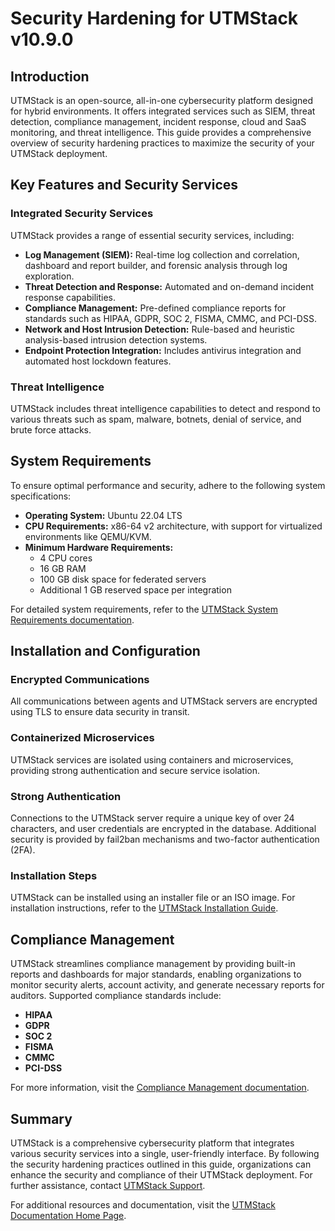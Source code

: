 # Security Hardening for UTMStack v10.9.0

## Introduction

UTMStack is an open-source, all-in-one cybersecurity platform designed for hybrid environments. It offers integrated services such as SIEM, threat detection, compliance management, incident response, cloud and SaaS monitoring, and threat intelligence. This guide provides a comprehensive overview of security hardening practices to maximize the security of your UTMStack deployment.

## Key Features and Security Services

### Integrated Security Services

UTMStack provides a range of essential security services, including:

- **Log Management (SIEM):** Real-time log collection and correlation, dashboard and report builder, and forensic analysis through log exploration.
- **Threat Detection and Response:** Automated and on-demand incident response capabilities.
- **Compliance Management:** Pre-defined compliance reports for standards such as HIPAA, GDPR, SOC 2, FISMA, CMMC, and PCI-DSS.
- **Network and Host Intrusion Detection:** Rule-based and heuristic analysis-based intrusion detection systems.
- **Endpoint Protection Integration:** Includes antivirus integration and automated host lockdown features.

### Threat Intelligence

UTMStack includes threat intelligence capabilities to detect and respond to various threats such as spam, malware, botnets, denial of service, and brute force attacks.

## System Requirements

To ensure optimal performance and security, adhere to the following system specifications:

- **Operating System:** Ubuntu 22.04 LTS
- **CPU Requirements:** x86-64 v2 architecture, with support for virtualized environments like QEMU/KVM.
- **Minimum Hardware Requirements:**
  - 4 CPU cores
  - 16 GB RAM
  - 100 GB disk space for federated servers
  - Additional 1 GB reserved space per integration

For detailed system requirements, refer to the [UTMStack System Requirements documentation](https://documentation.utmstack.com/v10/Installation/system_requirements).

## Installation and Configuration

### Encrypted Communications

All communications between agents and UTMStack servers are encrypted using TLS to ensure data security in transit.

### Containerized Microservices

UTMStack services are isolated using containers and microservices, providing strong authentication and secure service isolation.

### Strong Authentication

Connections to the UTMStack server require a unique key of over 24 characters, and user credentials are encrypted in the database. Additional security is provided by fail2ban mechanisms and two-factor authentication (2FA).

### Installation Steps

UTMStack can be installed using an installer file or an ISO image. For installation instructions, refer to the [UTMStack Installation Guide](https://utmstack.com/install).

## Compliance Management

UTMStack streamlines compliance management by providing built-in reports and dashboards for major standards, enabling organizations to monitor security alerts, account activity, and generate necessary reports for auditors. Supported compliance standards include:

- **HIPAA**
- **GDPR**
- **SOC 2**
- **FISMA**
- **CMMC**
- **PCI-DSS**

For more information, visit the [Compliance Management documentation](https://documentation.utmstack.com/v10/compliance/compliance_management).

## Summary

UTMStack is a comprehensive cybersecurity platform that integrates various security services into a single, user-friendly interface. By following the security hardening practices outlined in this guide, organizations can enhance the security and compliance of their UTMStack deployment. For further assistance, contact [UTMStack Support](https://support.utmstack.com).

For additional resources and documentation, visit the [UTMStack Documentation Home Page](https://documentation.utmstack.com/v10/Getting%20started/introduction).

